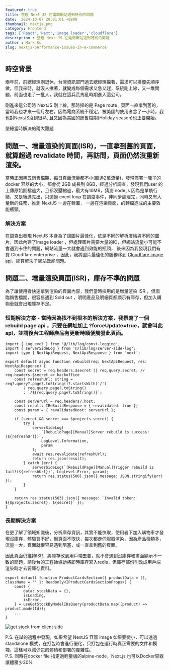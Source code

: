 ```yaml
---
featured: true
title: 整理 Next JS 在電商網站遇到特別的問題
date:  2024-10-07 20:01:01 +0800
thumbnail: nextjs.png
category: Frontend
tags: ['React','Next','image loader','cloudflare']
description : 整理 Next JS 在電商網站遇到特別的問題
author : Mark Ku
slug: nextjs-performance-issues-in-e-commerce
---
```

## 時空背景
兩年前，前總經理剛退休，台灣資訊部門過去總經理擋著，需求可以排優先順序做，但我來時，就沒人擋著，就變成每個需求又急又趕，系統剛上線，又一堆問題，前面也走了一批人，我就在這兵荒馬亂時期進入這公司。  

剛進來這公司時 NextJS 剛上線，那時採的是 Page route , 頁面一直拿到舊的，當時我也才來一個月左右，因為電商系統不穩定，被美國的使用者念了一小時，我也對NextJS沒到很熟, 且又因為美國的銷售檔期(Holiday season)也正要開始。

彙總當時解決的兩大難題

## 問題一、增量渲染的頁面(ISR)，一直拿到舊的頁面，就算超過 revalidate 時間，再訪問，頁面仍然沒重新渲染。
當時正因黑五銷售檔期，每日頁面流量都不小(超過2萬流量)，發現佈署一陣子的 docker 容器的大小，都會從 2GB 成長到 8GB，經過分析調查，發現我們user 的上傳原始圖檔過大，且都沒壓縮過，最大有10MB，猜測 node js 因為是單執行緒，又是後進先出，只透過 event loop 在調度事件，非同步處理完，同時又有大量新的任務，推測 NextJS 一邊在轉圖， 一邊在渲染頁面，的轉檔造成的主要效能瓶頸。

### 解決方案
在調查出發現 NextJS 本身為了讓圖片最佳化，依是不同的解析度給與不同的圖片，因此內建了Image loader ，但處理圖片需要大量的IO，但網站流量小可能不會遇到卡住的問題，網站流量一大就會遇到效能的瓶頸，
後來因為我發現我們有買 Cloudflare enterprise ，因此，我將圖片最佳化的服務移到 [Cloudflare image api](https://blog.markkulab.net/custom-nextjs-image-loader-with-cloudflare/)，總算解決了網站效能問題。

## 問題二、增量渲染頁面(ISR)，庫存不準的問題
為了讓使用者快速拿到渲染的頁面內容，我們當時採用的是增量渲染 ISR ，但面臨銷售檔期，很容易遇到 Sold out ，明明產品及明細頁都顯示有庫存，但加入購物車就會出現庫存不足。

### 短期解決方案 - 當時因為找不到根本的解決方案，我撰寫了一個 rebuild page api ，只要在網址加上 ?forceUpdate=true，就會叫此 api，並請後台工程師產品有更新時順便觸發此頁面。
```
import { LogLevel } from '@/lib/log/const-logging';
import { serverSideLog } from '@/lib/log/server-side-log';
import type { NextApiRequest, NextApiResponse } from 'next';

export default async function rebuild(req: NextApiRequest, res: NextApiResponse) {
    const secret = req.headers.$secret || req.query.secret; // req.headers.$secret => backoffice
    const refreshUrl: string = req?.query?.page?.toString()?.startsWith('/')
        ? req.query.page?.toString()
        : `/${req.query.page?.toString()}`;

    const serverUrl = req.headers?.host;
    const result: IReBuildResponse = { revalidated: true };
    const param = { revalidatedHost: serverUrl };

    if (secret && secret === $projects.secret) {
        try {
            serverSideLog(
                `[RebuildPage][Manual]Server rebuild is success! (${refreshUrl})`,
                LogLevel.Information,
                param
            );
            await res.revalidate(refreshUrl);
            return res.json(result);
        } catch (err) {
            serverSideLog(`[RebuildPage][Manual]Trigger rebuild is fail!(${refreshUrl})`, LogLevel.Error, param);
            return res.status(500).json({ message: JSON.stringify(err) });
        }
    }

    return res.status(503).json({ message: `Invalid token: ${$projects.secret}, ${secret}` });
}
```
### 長期解決方案
在更了解了領域知識後，分析庫存資訊，其實不能快取，使用者下加入購物車才發現沒庫存，體驗會不好，但頁面不取快，每次都走伺服器渲染，因為產品種類多，流量一大，頁面就很容易遇到阻塞，或一直拿到舊的頁面。   

因此頁面仍維持ISR，將庫存改到用戶端去要，就不會遇到沒庫存和畫面顯示不一致的問題，請後台的工程師協助將即時庫存寫入redis，但庫存部份則改成用戶端渲染時才去要庫存資料。

```
export default function ProductCardsSection({ productData = [], className = '' }: Readonly<IProductCardsSectionProps>) {
    const {
        data: stockData = {},
        isLoading,
        isError,
    } = useGetStockByModelIDsQuery(productData.map((product) => product.modelId));
	...
}
```

![get stock from client side](get-stock-in-from-side.png)

P.S. 在試的過程中發現，如果希望 NextJS 容器 image 如果要變小，可以透過 standalone 模式，在打包時會進行優化，只打包在運行時真正需要的文件和模塊，這樣可以減少包的體積和部署的覆雜性。  
P.S. 同時在docker file 指定過輕量版的alpine-node，Next.js 也可以Docker容器讓體積少30%





